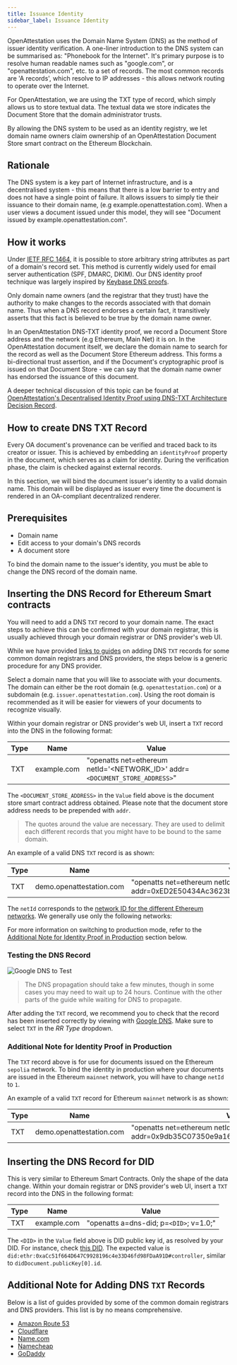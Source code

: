 ```yaml
---
title: Issuance Identity
sidebar_label: Issuance Identity
---
```


OpenAttestation uses the Domain Name System (DNS) as the method of issuer identity verification. A one-liner introduction to the DNS system can be summarised as: "Phonebook for the Internet". It's primary purpose is to resolve human readable names such as "google.com", or "openattestation.com", etc. to a set of records. The most common records are 'A records', which resolve to IP addresses - this allows network routing to operate over the Internet.

For OpenAttestation, we are using the TXT type of record, which simply allows us to store textual data. The textual data we store indicates the Document Store that the domain administrator trusts.

By allowing the DNS system to be used as an identity registry, we let domain name owners claim ownership of an OpenAttestation Document Store smart contract on the Ethereum Blockchain.

## Rationale

The DNS system is a key part of Internet infrastructure, and is a decentralised system - this means that there is a low barrier to entry and does not have a single point of failure. It allows issuers to simply tie their issuance to their domain name, (e.g example.openattestation.com). When a user views a document issued under this model, they will see "Document issued by example.openattestation.com".

## How it works

Under [IETF RFC 1464](https://tools.ietf.org/html/rfc1464), it is possible to store arbitrary string attributes as part of a domain's record set. This method is currently widely used for email server authentication (SPF, DMARC, DKIM). Our DNS identity proof technique was largely inspired by [Keybase DNS proofs](https://github.com/keybase/keybase-issues/issues/367).

Only domain name owners (and the registrar that they trust) have the authority to make changes to the records associated with that domain name. Thus when a DNS record endorses a certain fact, it transitively asserts that this fact is believed to be true by the domain name owner.

In an OpenAttestation DNS-TXT identity proof, we record a Document Store address and the network (e.g Ethereum, Main Net) it is on. In the OpenAttestation document itself, we declare the domain name to search for the record as well as the Document Store Ethereum address. This forms a bi-directional trust assertion, and if the Document's cryptographic proof is issued on that Document Store - we can say that the domain name owner has endorsed the issuance of this document.

A deeper technical discussion of this topic can be found at [OpenAttestation's Decentralised Identity Proof using DNS-TXT Architecture Decision Record](https://github.com/Open-Attestation/adr/blob/master/decentralized_identity_proof_DNS-TXT.md).

## How to create DNS TXT Record

Every OA document's provenance can be verified and traced back to its creator or issuer. This is achieved by embedding an `identityProof` property in the document, which serves as a claim for identity. During the verification phase, the claim is checked against external records.

In this section, we will bind the document issuer's identity to a valid domain name. This domain will be displayed as issuer every time the document is rendered in an OA-compliant decentralized renderer.

## Prerequisites

- Domain name
- Edit access to your domain's DNS records
- A document store

To bind the domain name to the issuer's identity, you must be able to change the DNS record of the domain name.

## Inserting the DNS Record for Ethereum Smart contracts

You will need to add a DNS `TXT` record to your domain name. The exact steps to achieve this can be confirmed with your domain registrar, this is usually achieved through your domain registrar or DNS provider's web UI.

While we have provided [links to guides](#additional-note-for-adding-dns-txt-records) on adding DNS `TXT` records for some common domain registrars and DNS providers, the steps below is a generic procedure for any DNS provider.

Select a domain name that you will like to associate with your documents. The domain can either be the root domain (e.g. `openattestation.com`) or a subdomain (e.g. `issuer.openattestation.com`). Using the root domain is recommended as it will be easier for viewers of your documents to recognize visually.

Within your domain registrar or DNS provider's web UI, insert a `TXT` record into the DNS in the following format:

| Type | Name        | Value                                                           |
| ---- | ----------- | --------------------------------------------------------------- |
| TXT  | example.com | "openatts net=ethereum netId='<NETWORK_ID>' addr=`<DOCUMENT_STORE_ADDRESS>`" |

The `<DOCUMENT_STORE_ADDRESS>` in the `Value` field above is the document store smart contract address obtained. Please note that the document store address needs to be prepended with `addr`.

> The quotes around the value are necessary. They are used to delimit each different records that you might have to be bound to the same domain.

An example of a valid DNS `TXT` record is as shown:

| Type | Name                     | Value                                                                           |
| ---- | ------------------------ | ------------------------------------------------------------------------------- |
| TXT  | demo.openattestation.com | "openatts net=ethereum netId=11155111 addr=0xED2E50434Ac3623bAD763a35213DAD79b43208E4" |

The `netId` corresponds to the [network ID for the different Ethereum networks](https://chainid.network/). We generally use only the following networks:

<!-- Reusing the Network Table here -->

<SupportedNetworks />


For more information on switching to production mode, refer to the [Additional Note for Identity Proof in Production](#additional-note-for-identity-proof-in-production) section below.

### Testing the DNS Record

![Google DNS to Test](/docs/developer-section/quickstart/configuring-dns/google-dns.png)

> The DNS propagation should take a few minutes, though in some cases you may need to wait up to 24 hours. Continue with the other parts of the guide while waiting for DNS to propagate.

After adding the `TXT` record, we recommend you to check that the record has been inserted correctly by viewing with [Google DNS](https://dns.google.com/). Make sure to select `TXT` in the _RR Type_ dropdown.

### Additional Note for Identity Proof in Production

The `TXT` record above is for use for documents issued on the Ethereum `sepolia` network. To bind the identity in production where your documents are issued in the Ethereum `mainnet` network, you will have to change `netId` to `1`.

An example of a valid `TXT` record for Ethereum `mainnet` network is as shown:

| Type | Name                     | Value                                                                           |
| ---- | ------------------------ | ------------------------------------------------------------------------------- |
| TXT  | demo.openattestation.com | "openatts net=ethereum netId=1 addr=0x9db35C07350e9a16C828dAda37fd9c2923c75812" |

## Inserting the DNS Record for DID

This is very similar to Ethereum Smart Contracts. Only the shape of the data change.
Within your domain registrar or DNS provider's web UI, insert a `TXT` record into the DNS in the following format:

| Type | Name        | Value                                   |
| ---- | ----------- | --------------------------------------- |
| TXT  | example.com | "openatts a=dns-did; p=`<DID>`; v=1.0;" |

The `<DID>` in the `Value` field above is DID public key id, as resolved by your DID. For instance, check [this DID](https://dev.uniresolver.io/1.0/identifiers/did:ethr:0xaCc51f664D647C9928196c4e33D46fd98FDaA91D). The expected value is `did:ethr:0xaCc51f664D647C9928196c4e33D46fd98FDaA91D#controller`, similar to `didDocument.publicKey[0].id`.

## Additional Note for Adding DNS `TXT` Records

Below is a list of guides provided by some of the common domain registrars and DNS providers. This list is by no means comprehensive.

- [Amazon Route 53](https://docs.aws.amazon.com/ses/latest/DeveloperGuide/dns-txt-records.html)
- [Cloudflare](https://support.cloudflare.com/hc/en-us/articles/360019093151-Managing-DNS-records-in-Cloudflare)
- [Name.com](https://www.name.com/support/articles/115004972547-Adding-a-TXT-Record)
- [Namecheap](https://www.namecheap.com/support/knowledgebase/article.aspx/317/2237/how-do-i-add-txtspfdkimdmarc-records-for-my-domain)
- [GoDaddy](https://sg.godaddy.com/help/add-a-txt-record-19232)
